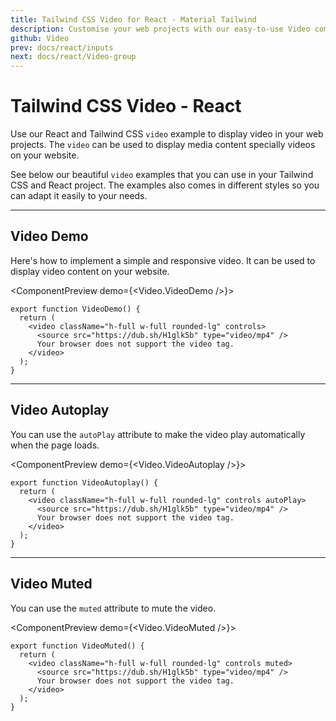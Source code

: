 ```yaml
---
title: Tailwind CSS Video for React - Material Tailwind
description: Customise your web projects with our easy-to-use Video component for Tailwind CSS and React using Material Design guidelines.
github: Video
prev: docs/react/inputs
next: docs/react/Video-group
---
```


# Tailwind CSS Video - React

Use our React and Tailwind CSS `video` example to display video in your web projects. The `video` can be used to display media content specially videos on your website.

See below our beautiful `video` examples that you can use in your Tailwind CSS and React project. The examples also comes in different styles so you can adapt it easily to your needs.

---

## Video Demo

Here's how to implement a simple and responsive video. It can be used to display video content on your website.

<ComponentPreview demo={<Video.VideoDemo />}>
```tsx
export function VideoDemo() {
  return (
    <video className="h-full w-full rounded-lg" controls>
      <source src="https://dub.sh/H1glk5b" type="video/mp4" />
      Your browser does not support the video tag.
    </video>
  );
}
```
</ComponentPreview>

---

## Video Autoplay

You can use the `autoPlay` attribute to make the video play automatically when the page loads.

<ComponentPreview demo={<Video.VideoAutoplay />}>
```tsx
export function VideoAutoplay() {
  return (
    <video className="h-full w-full rounded-lg" controls autoPlay>
      <source src="https://dub.sh/H1glk5b" type="video/mp4" />
      Your browser does not support the video tag.
    </video>
  );
}
```
</ComponentPreview>

---

## Video Muted

You can use the `muted` attribute to mute the video.

<ComponentPreview demo={<Video.VideoMuted />}>
```tsx
export function VideoMuted() {
  return (
    <video className="h-full w-full rounded-lg" controls muted>
      <source src="https://dub.sh/H1glk5b" type="video/mp4" />
      Your browser does not support the video tag.
    </video>
  );
}
```
</ComponentPreview>
